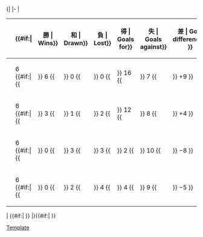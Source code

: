 <!--PLEASE READ BEFORE YOU UPDATE THE TABLE AFTER A FINAL SCORE:
1. Most importantly, make sure the score is FINAL! Don't update based on games that are still ongoing.
2. Update the record of BOTH TEAMS, not just the winner or the team you support.
3. Update EVERY COLUMN, not just Pts, in particular GF, GA, and GD (errors will be hard to detect).
4. Make sure the teams are in the correct new positions (in particular, make sure teams with the same number of points are ranked correctly based on the tiebreakers of the tournament).
If in any doubt, check with standings from official websites (such as FIFA.com) or reliable sources.
-->{|
|-
|<!-- GROUP STANDINGS TABLE-->
{| class="wikitable" style="text-align: center; font-size: 100%;"
|-
!width=165|{{tnavbar-header|球隊|2014年國際足協世界盃外圍賽 – 非洲區第二圈G組}}
!width=25|{{Tooltip| 賽 | Played}}
{{#if:{{{expanded|}}}|
!width=25{{!}}{{Tooltip| 勝 | Wins}}
!width=25{{!}}{{Tooltip| 和 | Drawn}}
!width=25{{!}}{{Tooltip| 負 | Lost}}
!width=25{{!}}{{Tooltip| 得 | Goals for}}
!width=25{{!}}{{Tooltip| 失 | Goals against}}
!width=25{{!}}{{Tooltip| 差 | Goal difference}}
}}
!width=25|{{Tooltip | 分 | Points}}
|- bgcolor=#ccffcc
|style="text-align:left;"|{{fb|EGY}}
|6 {{#if:{{{expanded|}}}|{{!!}} 6 {{!!}} 0 {{!!}} 0 {{!!}} 16 {{!!}} 7 {{!!}} +9 }}||'''18'''
|- 
|style="text-align:left;"|{{fb|GUI}}
|6 {{#if:{{{expanded|}}}|{{!!}} 3 {{!!}} 1 {{!!}} 2 {{!!}} 12 {{!!}} 8 {{!!}} +4 }}||'''10'''
|- 
|style="text-align:left;"|{{fb|MOZ}}
|6 {{#if:{{{expanded|}}}|{{!!}} 0 {{!!}} 3 {{!!}} 3 {{!!}} 2 {{!!}} 10 {{!!}} −8 }}||'''3'''
|- 
|style="text-align:left;"|{{fb|ZIM}}
|6 {{#if:{{{expanded|}}}|{{!!}} 0 {{!!}} 2 {{!!}} 4 {{!!}} 4 {{!!}} 9 {{!!}} −5 }}||'''2'''
|}
|<!-- FIXTURES TABLE -->
{{#if:{{{fixtures|}}}|
{{{!}} class="wikitable" style="text-align:center; font-size:100%;"
{{!}}-
!width=165{{!}}&nbsp;
!{{flagicon|EGY}}
!{{flagicon|GUI}}
!{{flagicon|MOZ}}
!{{flagicon|ZIM}}
{{!}}-
{{!}} style="text-align:right;"{{!}}{{fb-rt|EGY}}
{{!}} &ndash;
{{!}} title="Egypt v Guinea" {{!}}[[2014年世界盃外圍賽非洲區第二輪#Egypt v Guinea|<small>4–2</small>]]
{{!}} title="Egypt v Mozambique" {{!}}[[2014年世界盃外圍賽非洲區第二輪#Egypt v Mozambique|<small>2–0]]
{{!}} title="Egypt v Zimbabwe" {{!}}[[2014年世界盃外圍賽非洲區第二輪#Egypt v Zimbabwe|<small>2–1]]
{{!}}-
{{!}} style="text-align:right;"{{!}}{{fb-rt|GUI}}
{{!}} title="Guinea v Egypt" {{!}}[[2014年世界盃外圍賽非洲區第二輪#Guinea v Egypt|<small>2–3]]
{{!}} &ndash;
{{!}} title="Guinea v Mozambique" {{!}}[[2014年世界盃外圍賽非洲區第二輪#Guinea v Mozambique|<small>6–1]]
{{!}} title="Guinea v Zimbabwe" {{!}}[[2014年世界盃外圍賽非洲區第二輪#Guinea v Zimbabwe|<small>1–0]]
{{!}}-
{{!}} style="text-align:right;"{{!}}{{fb-rt|MOZ}}
{{!}} title="Mozambique v Egypt" {{!}}[[2014年世界盃外圍賽非洲區第二輪#Mozambique v Egypt|<small>0–1]]
{{!}} title="Mozambique v Guinea" {{!}}[[2014年世界盃外圍賽非洲區第二輪#Mozambique v Guinea|<small>0–0]]
{{!}} &ndash;
{{!}} title="Mozambique v Zimbabwe" {{!}}[[2014年世界盃外圍賽非洲區第二輪#Mozambique v Zimbabwe|<small>0–0]]
{{!}}-
{{!}} style="text-align:right;"{{!}}{{fb-rt|ZIM}}
{{!}} title="Zimbabwe v Egypt" {{!}}[[2014年世界盃外圍賽非洲區第二輪#Zimbabwe v Egypt|<small>2–4]]
{{!}} title="Zimbabwe v Guinea" {{!}}[[2014年世界盃外圍賽非洲區第二輪#Zimbabwe v Guinea|<small>0–1]]
{{!}} title="Zimbabwe v Mozambique" {{!}}[[2014年世界盃外圍賽非洲區第二輪#Zimbabwe v Mozambique|<small>1–1</small>]]
{{!}} &ndash;
{{!}}}
}}
|}{{#if:{{{tiebreakers|}}}|
}}<noinclude>
[[Category:2014年世界盃外圍賽|Template]]
</noinclude>